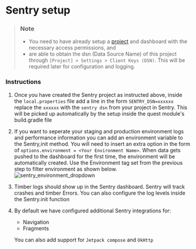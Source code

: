 # Sentry setup

> ### Note
>
> * You need to have already setup a [project](https://docs.sentry.io/product/sentry-basics/integrate-frontend/create-new-project/) and dashboard with the necessary access permissions, and
> * are able to obtain the dsn (Data Source Name) of this project through `[Project] > Settings > Client Keys (DSN)`. This will be required later for configuration and logging.


### Instructions

1.  Once you have created the Sentry project as instructed above, inside the `local.properties` file add a line in the form
    `SENTRY_DSN=xxxxxx` replace the `xxxxxx` with the `sentry dsn` from your project in Sentry. This will be picked up 
    automatically by the setup inside the quest module's build.gradle file
2.  If you want to seperate your staging and production environment logs and performance information you can add an environment variable 
    to the Sentry,init method. You will need to insert an extra option in the form of `options.environment = <Your Environment Name>`. When 
    data gets pushed to the dashboard for the first time, the environment will be automatically created. Use the Environment tag set from the previous step to filter               environment as shown below.
    ![sentry_environment_dropdown](https://github.com/opensrp/fhircore/assets/12864384/e00e9da9-01ea-41ec-aa72-5588fde4fdf8)

3.  Timber logs should show up in the Sentry dashboard. Sentry will track crashes and timber Errors. You can also
    configure the log levels inside the Sentry.init function
4.  By default we have configured additional Sentry integrations for:
    - Navigation
    - Fragments
    
    You can also add support for `Jetpack compose` and `OkHttp`
